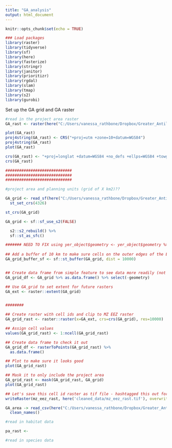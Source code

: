```yaml
---
title: "GA_analysis"
output: html_document
---
```


```r
knitr::opts_chunk$set(echo = TRUE)

### Load packages
library(raster)
library(tidyverse)
library(sf)
library(here)
library(fasterize)
library(stringr)
library(janitor)
library(prioritizr)
library(rgdal)
library(slam)
library(tmap)
library(s2)
library(gurobi)

```

Set up the GA grid and GA raster
```r

#read in the project area raster
GA_rast <- raster(here("C:/Users/vanessa_rathbone/Dropbox/Greater_Antilles/2_Grid/grid_2_rast"))

plot(GA_rast)
proj4string(GA_rast) <- CRS("+proj=utm +zone=10+datum=WGS84")
proj4string(GA_rast)
plot(GA_rast)

crs(GA_rast) <- "+proj=longlat +datum=WGS84 +no_defs +ellps=WGS84 +towgs84=0,0,0"
crs(GA_rast)

#############################
#############################
#############################

#project area and planning units (grid of X km2)??

GA_grid <- read_sf(here("C:/Users/vanessa_rathbone/Dropbox/Greater_Antilles/2_Grid/Grid_2.shp")) %>% 
  st_set_crs(4326)

st_crs(GA_grid)

GA_grid <- sf::sf_use_s2(FALSE)

  s2::s2_rebuild() %>% 
  sf::st_as_sfc()

####### NEED TO FIX using yer_object$geometry <- yer_object$geometry %>% s2::s2_rebuild() %>% sf::st_as_sfc() OR sf::sf_use_s2(FALSE)
  
## Add a buffer of 10 km to make sure cells on the outer edges of the EEZ are included
GA_grid_buffer_sf <- sf::st_buffer(GA_grid, dist = 10000)


## Create data frame from simple feature to see data more readily (not necessary, but helpful for larger sf)
GA_grid_df <- GA_grid %>% as.data.frame() %>% select(-geometry)

## Use GA_grid to set extent for future rasters
GA_ext <- raster::extent(GA_grid)


########

## Create raster with cell ids and clip to MZ EEZ raster
GA_grid_rast <- raster::raster(x=GA_ext, crs=crs(GA_grid), res=10000)

## Assign cell values
values(GA_grid_rast) <- 1:ncell(GA_grid_rast) 

## Create data frame to check it out
GA_grid_df <- rasterToPoints(GA_grid_rast) %>%
  as.data.frame()

## Plot to make sure it looks good
plot(GA_grid_rast)

## Mask it to only include the project area
GA_grid_rast <- mask(GA_grid_rast, GA_grid)
plot(GA_grid_rast)

## Let's save this cell id raster as tif file - hashtagged this out for now since the tif is too big
writeRaster(mz_eez_rast, here('cleaned_data/mz_eez_rast.tif'), overwrite = TRUE)

GA_area -> read_csv(here("C:/Users/vanessa_rathbone/Dropbox/Greater_Antilles/data/area/strongholds/strong_v3/marine/strong_marine_table.csv"))%>%
  clean_names()

```

```r

#read in habitat data

pa_rast <- 

#read in species data

```

